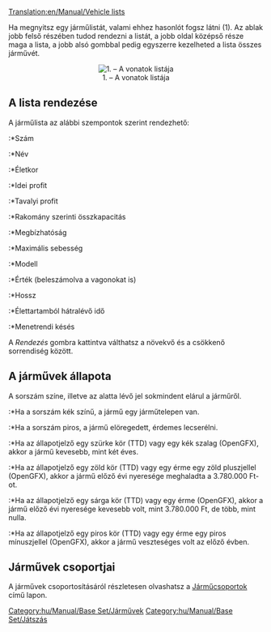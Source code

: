 [[Translation:en/Manual/Vehicle lists]]

Ha megnyitsz egy járműlistát, valami ehhez hasonlót fogsz látni (1). Az ablak jobb felső részében tudod rendezni a listát, a jobb oldal középső része maga a lista, a jobb alsó gombbal pedig egyszerre kezelheted a lista összes járművét.

<center>[[File:hu/Manual/Járműlista.png|center|frame|1. – A vonatok listája]]</center>

== A lista rendezése==
A járműlista az alábbi szempontok szerint rendezhető:
:*Szám
:*Név
:*Életkor
:*Idei profit
:*Tavalyi profit
:*Rakomány szerinti összkapacitás
:*Megbízhatóság
:*Maximális sebesség
:*Modell
:*Érték (beleszámolva a vagonokat is)
:*Hossz
:*Élettartamból hátralévő idő
:*Menetrendi késés

A ''Rendezés'' gombra kattintva válthatsz a növekvő és a csökkenő sorrendiség között.

== A járművek állapota ==
A sorszám színe, illetve az alatta lévő jel sokmindent elárul a járműről.
:*Ha a sorszám kék színű, a jármű egy járműtelepen van.
:*Ha a sorszám piros, a jármű elöregedett, érdemes lecserélni.

:*Ha az állapotjelző egy szürke kör (TTD) vagy egy kék szalag (OpenGFX), akkor a jármű kevesebb, mint két éves.
:*Ha az állapotjelző egy zöld kör (TTD) vagy egy érme egy zöld pluszjellel (OpenGFX), akkor a jármű előző évi nyeresége meghaladta a 3.780.000 Ft-ot.
:*Ha az állapotjelző egy sárga kör (TTD) vagy egy érme (OpenGFX), akkor a jármű előző évi nyeresége kevesebb volt, mint 3.780.000 Ft, de több, mint nulla.
:*Ha az állapotjelző egy piros kör (TTD) vagy egy érme egy piros mínuszjellel (OpenGFX), akkor a jármű veszteséges volt az előző évben.

== Járművek csoportjai ==
A járművek csoportosításáról részletesen olvashatsz a [[hu/Manual/Járműcsoportok|Járműcsoportok]] című lapon.

[[Category:hu/Manual/Base Set/Járművek]]
[[Category:hu/Manual/Base Set/Játszás]]